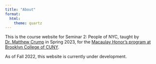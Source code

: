 ```yaml
---
title: "About"
format: 
  html:
    theme: quartz
---
```


This is the course website for Seminar 2: People of NYC, taught by [Dr. Matthew Crump](https://crumplab.com) in Spring 2023, for the [Macaulay Honor's program at Brooklyn College of CUNY](https://www.brooklyn.cuny.edu/web/academics/honors-academy/programs/macaulay.php).

As of Fall 2022, this website is currently under development.
